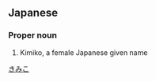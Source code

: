 ==Japanese==
{{ja-kanjitab|輝|実|子}}

===Proper noun===
{{ja-pos|proper|きみこ}}
# Kimiko, a female Japanese given name

[[Category:Japanese female given names|きみこ]]